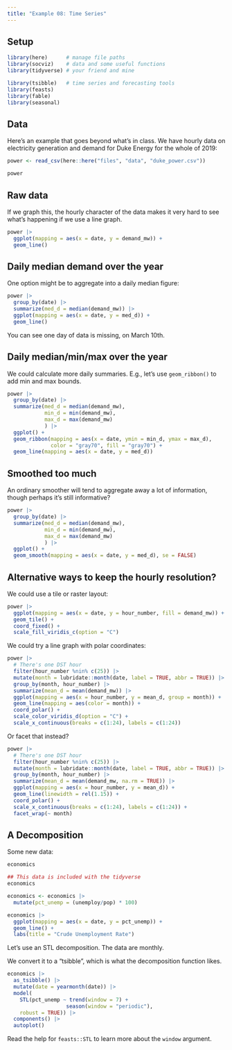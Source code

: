 ```yaml
---
title: "Example 08: Time Series"
---
```



## Setup

```r

library(here)      # manage file paths
library(socviz)    # data and some useful functions
library(tidyverse) # your friend and mine

library(tsibble)   # time series and forecasting tools
library(feasts)
library(fable)
library(seasonal)

```

## Data

Here's an example that goes beyond what's in class. We have hourly data on electricity generation and demand for Duke Energy for the whole of 2019:

```r
power <- read_csv(here::here("files", "data", "duke_power.csv")) 

power 
```

## Raw data

If we graph this, the hourly character of the data makes it very hard to see what's happening if we use a line graph.

```r
power |> 
  ggplot(mapping = aes(x = date, y = demand_mw)) + 
  geom_line()
```


## Daily median demand over the year

One option might be to aggregate into a daily median figure:

```r
power |> 
  group_by(date) |> 
  summarize(med_d = median(demand_mw)) |> 
  ggplot(mapping = aes(x = date, y = med_d)) + 
  geom_line()
```

You can see one day of data is missing, on March 10th.


## Daily median/min/max over the year

We could calculate more daily summaries. E.g., let's use `geom_ribbon()` to add min and max bounds. 

```r
power |> 
  group_by(date) |> 
  summarize(med_d = median(demand_mw),
            min_d = min(demand_mw),
            max_d = max(demand_mw)
            ) |> 
  ggplot() + 
  geom_ribbon(mapping = aes(x = date, ymin = min_d, ymax = max_d), 
              color = "gray70", fill = "gray70") +
  geom_line(mapping = aes(x = date, y = med_d))
```

## Smoothed too much

An ordinary smoother will tend to aggregate away a lot of information, though perhaps it's still informative?

```r
power |> 
  group_by(date) |> 
  summarize(med_d = median(demand_mw),
            min_d = min(demand_mw),
            max_d = max(demand_mw)
            ) |> 
  ggplot() + 
  geom_smooth(mapping = aes(x = date, y = med_d), se = FALSE)
```


## Alternative ways to keep the hourly resolution?

We could use a tile or raster layout:

```r
power |>
  ggplot(mapping = aes(x = date, y = hour_number, fill = demand_mw)) + 
  geom_tile() + 
  coord_fixed() + 
  scale_fill_viridis_c(option = "C")
```

We could try a line graph with polar coordinates:


```r
power |>
  # There's one DST hour
  filter(hour_number %nin% c(25)) |> 
  mutate(month = lubridate::month(date, label = TRUE, abbr = TRUE)) |> 
  group_by(month, hour_number) |> 
  summarize(mean_d = mean(demand_mw)) |> 
  ggplot(mapping = aes(x = hour_number, y = mean_d, group = month)) + 
  geom_line(mapping = aes(color = month)) + 
  coord_polar() + 
  scale_color_viridis_d(option = "C") +
  scale_x_continuous(breaks = c(1:24), labels = c(1:24))
```



Or facet that instead?


```r
power |>
  # There's one DST hour
  filter(hour_number %nin% c(25)) |> 
  mutate(month = lubridate::month(date, label = TRUE, abbr = TRUE)) |> 
  group_by(month, hour_number) |> 
  summarize(mean_d = mean(demand_mw, na.rm = TRUE)) |> 
  ggplot(mapping = aes(x = hour_number, y = mean_d)) + 
  geom_line(linewidth = rel(1.15)) + 
  coord_polar() + 
  scale_x_continuous(breaks = c(1:24), labels = c(1:24)) + 
  facet_wrap(~ month)
```

## A Decomposition

Some new data:

```r
economics
```


```r
## This data is included with the tidyverse
economics

economics <- economics |> 
  mutate(pct_unemp = (unemploy/pop) * 100)

economics |> 
  ggplot(mapping = aes(x = date, y = pct_unemp)) +
  geom_line() + 
  labs(title = "Crude Unemployment Rate")
```

Let's use an STL decomposition. The data are monthly. 

We convert it to a "tsibble", which is what the decomposition function likes.


```r
economics |> 
  as_tsibble() |> 
  mutate(date = yearmonth(date)) |> 
  model(
    STL(pct_unemp ~ trend(window = 7) +
                   season(window = "periodic"),
    robust = TRUE)) |>
  components() |>
  autoplot()
```

Read the help for `feasts::STL` to learn more about the `window` argument.

